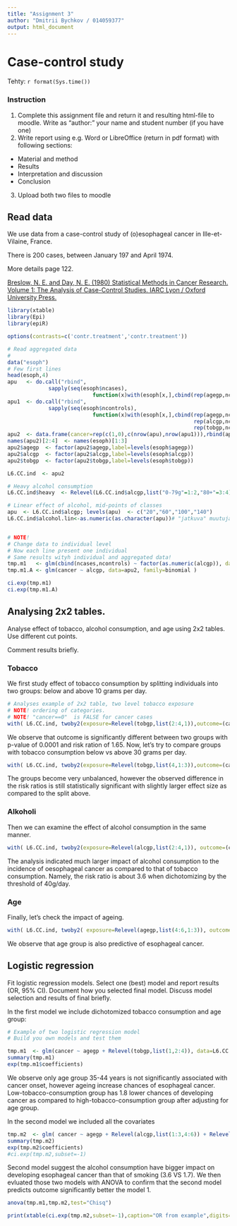 ```yaml
---
title: "Assignment 3"
author: "Dmitrii Bychkov / 014059377" 
output: html_document
---
```


# Case-control study

Tehty: `r format(Sys.time()) `

### Instruction

1. Complete this assignment file and return it and resulting html-file to moodle. Write as "author:" your name and student number (if you have one)
2. Write report using e.g. Word or LibreOffice (return in pdf format) with following sections: 
  + Material and method
  + Results
  + Interpretation and discussion 
  + Conclusion
3. Upload both two files to moodle


## Read data

We use data from a case-control study of (o)esophageal cancer in Ille-et-Vilaine, France.

There is 200 cases, between January 197 and April 1974.

More details page 122.

[Breslow, N. E. and Day, N. E. (1980) Statistical Methods in Cancer Research. Volume 1: The Analysis of Case-Control Studies. IARC Lyon / Oxford University Press.](https://www.iarc.fr/en/publications/pdfs-online/stat/sp32/SP32.pdf)



```r
library(xtable)
library(Epi)
library(epiR)

options(contrasts=c('contr.treatment','contr.treatment'))

```

```r
# Read aggregated data
#
data("esoph")
# Few first lines
head(esoph,4)
apu   <- do.call("rbind",
             sapply(seq(esoph$ncases),
                           function(x)with(esoph[x,],cbind(rep(agegp,ncases),rep(alcgp,ncases),rep(tobgp,ncases)))))
apu1  <- do.call("rbind",
             sapply(seq(esoph$ncontrols),
                           function(x)with(esoph[x,],cbind(rep(agegp,ncontrols),
                                                           rep(alcgp,ncontrols),
                                                           rep(tobgp,ncontrols)))))
apu2  <- data.frame(cancer=rep(c(1,0),c(nrow(apu),nrow(apu1))),rbind(apu,apu1))
names(apu2)[2:4]  <- names(esoph)[1:3]
apu2$agegp  <- factor(apu2$agegp,label=levels(esoph$agegp))
apu2$alcgp  <- factor(apu2$alcgp,label=levels(esoph$alcgp))
apu2$tobgp  <- factor(apu2$tobgp,label=levels(esoph$tobgp))

L6.CC.ind  <- apu2

# Heavy alcohol consumption
L6.CC.ind$heavy  <- Relevel(L6.CC.ind$alcgp,list("0-79g"=1:2,"80+"=3:4))

# Linear effect of alcohol, mid-points of classes
apu  <- L6.CC.ind$alcgp; levels(apu)  <- c("20","60","100","140")
L6.CC.ind$alcohol.lin<-as.numeric(as.character(apu))# "jatkuva" muutuja alkoholin k?yt?st?


# NOTE! 
# Change data to individual level
# Now each line present one individual
# Same results wityh individual and aggregated data!
tmp.m1   <- glm(cbind(ncases,ncontrols) ~ factor(as.numeric(alcgp)), data=esoph, family=binomial )
tmp.m1.A <- glm(cancer ~ alcgp, data=apu2, family=binomial )

ci.exp(tmp.m1)
ci.exp(tmp.m1.A)

```

## Analysing 2x2 tables.

Analyse effect of tobacco, alcohol consumption, and age using 2x2 tables. Use different cut points.

Comment results briefly.


### Tobacco
We first study effect of tobacco consumption by splitting individuals into two groups: below and above 10 grams per day.
```r
# Analyses example of 2x2 table, two level tobacco exposure
# NOTE! ordering of categories.
# NOTE! "cancer==0"  is FALSE for cancer cases
with( L6.CC.ind, twoby2(exposure=Relevel(tobgp,list(2:4,1)),outcome=(cancer==0)) )
```
We observe that outcome is significantly different between two groups with p-value of 0.0001 and risk ration of 1.65. Now, let's try to compare groups with tobacco consumption below vs above 30 grams per day.
```r
with( L6.CC.ind, twoby2(exposure=Relevel(tobgp,list(4,1:3)),outcome=(cancer==0)) )
```
The groups become very unbalanced, however the observed difference in the risk ratios is still statistically significant with slightly larger effect size as compared to the split above.

### Alkoholi
Then we can examine the effect of alcohol consumption in the same manner.

```r
with( L6.CC.ind, twoby2(exposure=Relevel(alcgp,list(2:4,1)), outcome=(cancer==0)) )
```
The analysis indicated much larger impact of alcohol consumption to the incidence of oesophageal cancer as compared to that of tobacco consumption. Namely, the risk ratio is about 3.6 when dichotomizing by the threshold of 40g/day.

### Age
Finally, let's check the impact of ageing.
```r
with( L6.CC.ind, twoby2( exposure=Relevel(agegp,list(4:6,1:3)), outcome=(cancer==0)) )
```
We observe that age group is also predictive of esophageal cancer.


## Logistic regression

Fit logistic regression models.  Select one (best) model and report results (OR, 95% CI). Document how
you selected final model. Discuss model selection and results of final briefly.


In the first model we include dichotomized tobacco consumption and age group:
```r
# Example of two logistic regression model
# Build you own models and test them

tmp.m1  <- glm(cancer ~ agegp + Relevel(tobgp,list(1,2:4)), data=L6.CC.ind, family = 'binomial')
summary(tmp.m1)
exp(tmp.m1$coefficients)
```
We observe only age group 35-44 years is not significantly associated with cancer onset, however ageing increase chances of esophageal cancer. Low-tobacco-consumption group has 1.8 lower chances of developing cancer as compared to high-tobacco-consumption group after adjusting for age group.


In the second model we included all the covariates 
```r
tmp.m2  <- glm( cancer ~ agegp + Relevel(alcgp,list(1:3,4:6)) + Relevel(tobgp,list(1,2:4)), data=L6.CC.ind, family = 'binomial' )
summary(tmp.m2)
exp(tmp.m2$coefficients)
#ci.exp(tmp.m2,subset=-1)
```
Second model suggest the alcohol consumption have bigger impact on developing esophageal cancer than that of smoking (3.6 VS 1.7). We then evluated those two models with ANOVA to confirm that the second model predicts outcome significantly better the model 1.

```r
anova(tmp.m1,tmp.m2,test="Chisq")
```


```r
print(xtable(ci.exp(tmp.m2,subset=-1),caption="OR from example",digits=3),type="latex")
```



